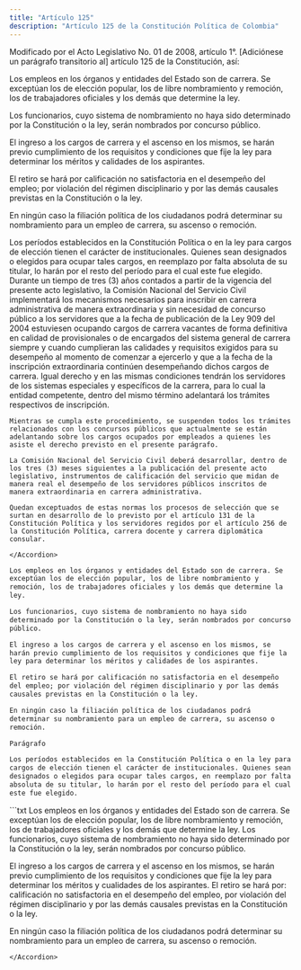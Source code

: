 ```yaml
---
title: "Artículo 125"
description: "Artículo 125 de la Constitución Política de Colombia"
---
```


<Warning>Modificado por el Acto Legislativo No. 01 de 2008, artículo 1°. [Adiciónese un parágrafo transitorio al] artículo 125 de la Constitución, así: </Warning>

Los empleos en los órganos y entidades del Estado son de carrera. Se exceptúan los de elección popular, los de libre nombramiento y remoción, los de trabajadores oficiales y los demás que determine la ley. 

Los funcionarios, cuyo sistema de nombramiento no haya sido determinado por la Constitución o la ley, serán nombrados por concurso público.

El ingreso a los cargos de carrera y el ascenso en los mismos, se harán previo cumplimiento de los requisitos y condiciones que fije la ley para determinar los méritos y calidades de los aspirantes.

El retiro se hará por calificación no satisfactoria en el desempeño del empleo; por violación del régimen disciplinario y por las demás causales previstas en la Constitución o la ley.

En ningún caso la filiación política de los ciudadanos podrá determinar su nombramiento para un empleo de carrera, su ascenso o remoción.

<AccordionGroup>
    <Accordion
    title="Parágrafo"
    defaultOpen
>
    Los períodos establecidos en la Constitución Política o en la ley para cargos de elección tienen el carácter de institucionales. Quienes sean designados o elegidos para ocupar tales cargos, en reemplazo por falta absoluta de su titular, lo harán por el resto del período para el cual este fue elegido.
</Accordion>
    <Accordion
        title="Parágrafo transitorio"
        defaultOpen
    >
    Durante un tiempo de tres (3) años contados a partir de la vigencia del presente acto legislativo, la Comisión Nacional del Servicio Civil implementará los mecanismos necesarios para inscribir en carrera administrativa de manera extraordinaria y sin necesidad de concurso público a los servidores que a la fecha de publicación de la Ley 909 del 2004 estuviesen ocupando cargos de carrera vacantes de forma definitiva en calidad de provisionales o de encargados del sistema general de carrera siempre y cuando cumplieran las calidades y requisitos exigidos para su desempeño al momento de comenzar a ejercerlo y que a la fecha de la inscripción extraordinaria continúen desempeñando dichos cargos de carrera. Igual derecho y en las mismas condiciones tendrán los servidores de los sistemas especiales y específicos de la carrera, para lo cual la entidad competente, dentro del mismo término adelantará los trámites respectivos de inscripción.
    
    Mientras se cumpla este procedimiento, se suspenden todos los trámites relacionados con los concursos públicos que actualmente se están adelantando sobre los cargos ocupados por empleados a quienes les asiste el derecho previsto en el presente parágrafo.

    La Comisión Nacional del Servicio Civil deberá desarrollar, dentro de los tres (3) meses siguientes a la publicación del presente acto legislativo, instrumentos de calificación del servicio que midan de manera real el desempeño de los servidores públicos inscritos de manera extraordinaria en carrera administrativa.

    Quedan exceptuados de estas normas los procesos de selección que se surtan en desarrollo de lo previsto por el artículo 131 de la Constitución Política y los servidores regidos por el artículo 256 de la Constitución Política, carrera docente y carrera diplomática consular. 
    
    </Accordion>
</AccordionGroup>

<Accordion title="Artículo Modificado por el Acto Legislativo No. 01 de 2003, artículo 6°.El artículo 125 de la Constitución Política [tendrá un parágrafo del siguiente tenor]: ">

```txt
Los empleos en los órganos y entidades del Estado son de carrera. Se
exceptúan los de elección popular, los de libre nombramiento y
remoción, los de trabajadores oficiales y los demás que determine la
ley.

Los funcionarios, cuyo sistema de nombramiento no haya sido
determinado por la Constitución o la ley, serán nombrados por concurso
público.

El ingreso a los cargos de carrera y el ascenso en los mismos, se
harán previo cumplimiento de los requisitos y condiciones que fije la
ley para determinar los méritos y calidades de los aspirantes.

El retiro se hará por calificación no satisfactoria en el desempeño
del empleo; por violación del régimen disciplinario y por las demás
causales previstas en la Constitución o la ley.

En ningún caso la filiación política de los ciudadanos podrá
determinar su nombramiento para un empleo de carrera, su ascenso o
remoción.

Parágrafo

Los períodos establecidos en la Constitución Política o en la ley para
cargos de elección tienen el carácter de institucionales. Quienes sean
designados o elegidos para ocupar tales cargos, en reemplazo por falta
absoluta de su titular, lo harán por el resto del período para el cual
este fue elegido.
```
</Accordion>
 
<Accordion title="Artículo original antes de la modificación:">
```txt
Los empleos en los órganos y entidades del Estado son de carrera. Se
exceptúan los de elección popular, los de libre nombramiento y
remoción, los de trabajadores oficiales y los demás que determine la
ley. Los funcionarios, cuyo sistema de nombramiento no haya sido
determinado por la Constitución o la ley, serán nombrados por concurso
público.

El ingreso a los cargos de carrera y el ascenso en los mismos, se
harán previo cumplimiento de los requisitos y condiciones que fije la
ley para determinar los méritos y cualidades de los aspirantes. El
retiro se hará por: calificación no satisfactoria en el desempeño del
empleo, por violación del régimen disciplinario y por las demás
causales previstas en la Constitución o la ley.

En ningún caso la filiación política de los ciudadanos podrá
determinar su nombramiento para un empleo de carrera, su ascenso o
remoción.
```
</Accordion>
